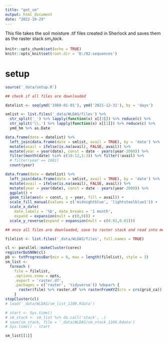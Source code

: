 ```yaml
---
title: "get_sm"
output: html_document
date: "2022-10-29"
---
```


This file takes the soil moisture .tif files created in Sherlock and saves them as the raster stack $sm_stack$. 

```r
knitr::opts_chunk$set(echo = TRUE)
knitr::opts_knit$set(root.dir = 'D:/02-sequences')

```

# setup 

```r
source('_data/setup.R')

```

```r
## check if all files are downloaded

datelist <- seq(ymd('1980-01-01'), ymd('2021-12-31'), by = 'days') 

smlist <- list.files('_data/WLDAS/files') %>% 
  str_split('_') %>% lapply(function(x) x[[3]]) %>% reduce(c) %>% 
  str_split('\\.') %>% lapply(function(x) x[[1]]) %>% reduce(c) %>% 
  ymd_hm %>% as.Date

data.frame(date = datelist) %>% 
  left_join(data.frame(date = smlist, avail = TRUE), by = 'date') %>% 
  mutate(avail = ifelse(is.na(avail), FALSE, avail)) %>% 
  mutate(year = year(date), const = date - years(year-2000)) %>% 
  filter(month(date) %in% c(10:12,1:3)) %>% filter(!avail) %>%
  # filter(year == 1981)
  count(year)

data.frame(date = datelist) %>% 
  left_join(data.frame(date = smlist, avail = TRUE), by = 'date') %>% 
  mutate(avail = ifelse(is.na(avail), FALSE, avail)) %>% 
  mutate(year = year(date), const = date - years(year-2000)) %>% 
  ggplot() + 
  geom_tile(aes(x = const, y = year, fill = avail)) + 
  scale_fill_manual(values = c('midnightblue', 'lightsteelblue1')) + 
  scale_x_date(
    date_labels = '%b', date_breaks = '1 month',
    expand = expansion(mult = c(0,0))) + 
  scale_y_reverse(expand = expansion(mult = c(0.01,0.01)))

```


```r
## once all files are downloaded, save to raster stack and read into memory

filelist <- list.files('_data/WLDAS/files', full.names = TRUE)

cl <- parallel::makeCluster(cores)
registerDoSNOW(cl)
pb <- txtProgressBar(min = 0, max = length(filelist), style = 3)
sm_list <-
  foreach (
    file = filelist,
    .options.snow = opts,
    .export = 'raster.df',
    .packages = c('raster', 'tidyverse')) %dopar% {
      raster(file) %>% raster.df %>% rasterFromXYZ(crs = crs(grid_ca))
    }
stopCluster(cl)
# load('_data/WLDAS/sm_list_1109.Rdata')

# start <- Sys.time()
# sm_stack <- sm_list %>% do.call('stack', .)
# save(sm_stack, file = '_data/WLDAS/sm_stack_1109.Rdata')
# Sys.time() - start

sm_list[[1]]

```


